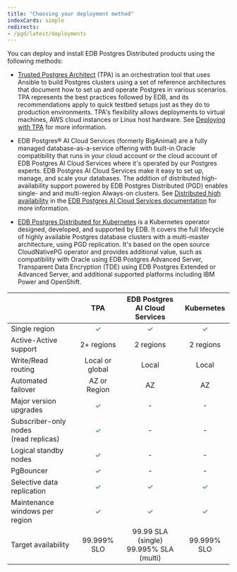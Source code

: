 ```yaml
---
title: "Choosing your deployment method"
indexCards: simple
redirects:
- /pgd/latest/deployments
---
```


You can deploy and install EDB Postgres Distributed products using the following methods:

- [Trusted Postgres Architect](/tpa/latest) (TPA) is an orchestration tool that uses Ansible to build Postgres clusters using a set of reference architectures that document how to set up and operate Postgres in various scenarios. TPA represents the best practices followed by EDB, and its recommendations apply to quick testbed setups just as they do to production environments. TPA's flexibility allows deployments to virtual machines, AWS cloud instances or Linux host hardware. See [Deploying with TPA](../deploy-config/deploy-tpa/deploying/) for more information.

- EDB Postgres® AI Cloud Services (formerly BigAnimal) are a fully managed database-as-a-service offering with built-in Oracle compatibility that runs in your cloud account or the cloud account of EDB Postgres AI Cloud Services where it's operated by our Postgres experts. EDB Postgres AI Cloud Services make it easy to set up, manage, and scale your databases. The addition of distributed high-availability support powered by EDB Postgres Distributed (PGD) enables single- and and multi-region Always-on clusters. See [Distributed high availability](/biganimal/latest/overview/02_high_availability/distributed_highavailability/) in the [EDB Postgres AI Cloud Services documentation](/biganimal/latest) for more information.

- [EDB Postgres Distributed for Kubernetes](/postgres_distributed_for_kubernetes/latest/) is a Kubernetes operator designed, developed, and supported by EDB. It covers the full lifecycle of highly available Postgres database clusters with a multi-master architecture, using PGD replication. It's based on the open source CloudNativePG operator and provides additional value, such as compatibility with Oracle using EDB Postgres Advanced Server, Transparent Data Encryption (TDE) using EDB Postgres Extended or Advanced Server, and additional supported platforms including IBM Power and OpenShift.



|                                            |         <center>TPA</center>         | <center>EDB Postgres AI Cloud Services</center> |     <center>Kubernetes</center>      |
|--------------------------------------------|:------------------------------------:|:-----------------------------------------------:|:------------------------------------:|
| Single region                              | <span style="color: green;">✓</span> |      <span style="color: green;">✓</span>       | <span style="color: green;">✓</span> |
| Active-Active support                      |              2+ regions              |                    2 regions                    |              2 regions               |
| Write/Read routing                         |           Local or global            |                      Local                      |                Local                 |
| Automated failover                         |             AZ or Region             |                       AZ                        |                  AZ                  |
| Major version upgrades                     | <span style="color: green;">✓</span> |                        -                        |                  -                   |
| Subscriber-only nodes<br/> (read replicas) | <span style="color: green;">✓</span> |                        -                        |                  -                   |
| Logical standby nodes                      | <span style="color: green;">✓</span> |                        -                        |                  -                   |
| PgBouncer                                  | <span style="color: green;">✓</span> |                        -                        |                  -                   |
| Selective data replication                 | <span style="color: green;">✓</span> |      <span style="color: green;">✓</span>       | <span style="color: green;">✓</span> |
| Maintenance windows per region             | <span style="color: green;">✓</span> |      <span style="color: green;">✓</span>       | <span style="color: green;">✓</span> |
| Target availability                        |             99.999% SLO              |   99.99 SLA (single)<br/>99.995% SLA (multi)    |             99.999% SLO              |
